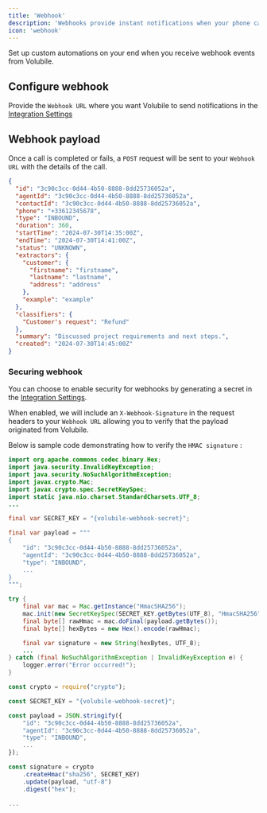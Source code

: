 ```yaml
---
title: 'Webhook'
description: 'Webhooks provide instant notifications when your phone calls are completed.'
icon: 'webhook'
---
```


Set up custom automations on your end when you receive webhook events from Volubile.

## Configure webhook

Provide the `Webhook URL` where you want Volubile to send notifications in the [Integration Settings](https://eu.volubile.ai/settings/integration)

## Webhook payload

Once a call is completed or fails, a `POST` request will be sent to your `Webhook URL` with the details of the call.

```json
{
  "id": "3c90c3cc-0d44-4b50-8888-8dd25736052a",
  "agentId": "3c90c3cc-0d44-4b50-8888-8dd25736052a",
  "contactId": "3c90c3cc-0d44-4b50-8888-8dd25736052a",
  "phone": "+33612345678",
  "type": "INBOUND",
  "duration": 360,
  "startTime": "2024-07-30T14:35:00Z",
  "endTime": "2024-07-30T14:41:00Z",
  "status": "UNKNOWN",
  "extractors": {
    "customer": {
      "firstname": "firstname",
      "lastname": "lastname",
      "address": "address"
    },
    "example": "example"
  },
  "classifiers": {
    "Customer's request": "Refund"
  },
  "summary": "Discussed project requirements and next steps.",
  "created": "2024-07-30T14:45:00Z"
}
```

### Securing webhook

You can choose to enable security for webhooks by generating a secret in the [Integration Settings](https://eu.volubile.ai/settings/integration).

When enabled, we will include an `X-Webhook-Signature` in the request headers to your `Webhook URL` allowing you to verify that the payload originated from Volubile.

Below is sample code demonstrating how to verify the `HMAC signature` :

<CodeGroup>

```java Java
import org.apache.commons.codec.binary.Hex;
import java.security.InvalidKeyException;
import java.security.NoSuchAlgorithmException;
import javax.crypto.Mac;
import javax.crypto.spec.SecretKeySpec;
import static java.nio.charset.StandardCharsets.UTF_8;
...

final var SECRET_KEY = "{volubile-webhook-secret}";

final var payload = """
{
    "id": "3c90c3cc-0d44-4b50-8888-8dd25736052a",
    "agentId": "3c90c3cc-0d44-4b50-8888-8dd25736052a",
    "type": "INBOUND",
    ...
}
""";

try {
    final var mac = Mac.getInstance("HmacSHA256");
    mac.init(new SecretKeySpec(SECRET_KEY.getBytes(UTF_8), "HmacSHA256"));
    final byte[] rawHmac = mac.doFinal(payload.getBytes());
    final byte[] hexBytes = new Hex().encode(rawHmac);

    final var signature = new String(hexBytes, UTF_8);
    ...
} catch (final NoSuchAlgorithmException | InvalidKeyException e) {
    logger.error("Error occurred!");
}
```

```typescript TypeScript
const crypto = require("crypto");

const SECRET_KEY = "{volubile-webhook-secret}";

const payload = JSON.stringify({
    "id": "3c90c3cc-0d44-4b50-8888-8dd25736052a",
    "agentId": "3c90c3cc-0d44-4b50-8888-8dd25736052a",
    "type": "INBOUND",
    ...
});

const signature = crypto
    .createHmac("sha256", SECRET_KEY)
    .update(payload, "utf-8")
    .digest("hex");

...
```

</CodeGroup>
